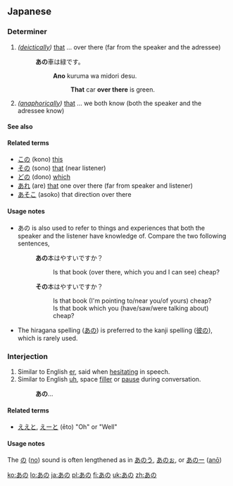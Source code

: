 ==Japanese==

===Determiner===
{{ja-pos|h|determiner|kanji=彼の|rom=ano}}

# ''([[deictically]])'' [[that]] ... over there (far from the speaker and the adressee)
#: '''あの'''車は緑です。
#:: '''Ano''' kuruma wa midori desu.
#::: '''That''' car '''over there''' is green.
# ''([[anaphorically]])'' [[that]] ... we both know (both the speaker and the adressee know)

====See also====
{{Japanese demonstratives}}

====Related terms====
* [[この]] (kono) [[this]]
* [[その]] (sono) [[that]] (near listener)
* [[どの]] (dono) [[which]]
* [[あれ]] (are) [[that]] one over there (far from speaker and listener)
* [[あそこ]] (asoko) that direction over there

====Usage notes====
* あの is also used to refer to things and experiences that both the speaker and the listener have knowledge of. Compare the two following sentences,
*: '''あの'''本はやすいですか？
*:: Is that book (over there, which you and I can see) cheap?
*: '''その'''本はやすいですか？
*:: Is that book (I'm pointing to/near you/of yours) cheap?
*:: Is that book which you (have/saw/were talking about) cheap?
* The hiragana spelling ([[あの]]) is preferred to the kanji spelling ([[彼の]]), which is rarely used.

===Interjection===
{{ja-pos|h|interjection|rom=ano}}

# Similar to English [[er]], said when [[hesitating]] in speech.
# Similar to English [[uh]], space [[filler]] or [[pause]] during conversation.
#: '''あの'''…

====Related terms====
* [[ええと]], [[えーと]] (ēto) "Oh" or "Well"

====Usage notes====
The [[の]] ([[no]]) sound is often lengthened as in [[あのう]], [[あのぉ]], or [[あのー]] ([[anō]])

[[ko:あの]]
[[lo:あの]]
[[ja:あの]]
[[pl:あの]]
[[fi:あの]]
[[uk:あの]]
[[zh:あの]]